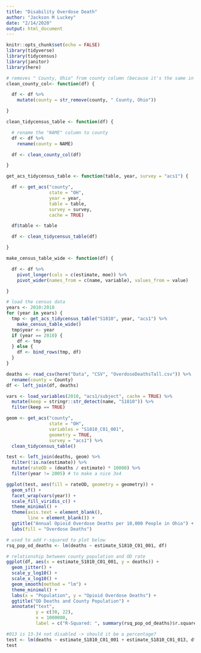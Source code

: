 ```yaml
---
title: "Disability Overdose Death"
author: "Jackson M Luckey"
date: "2/14/2020"
output: html_document
---
```


```r
knitr::opts_chunk$set(echo = FALSE)
library(tidyverse)
library(tidycensus)
library(janitor)
library(here)
```

```r
# removes " County, Ohio" from county column (because it's the same in all cases)
clean_county_col<- function(df) {

  df <- df %>%
    mutate(county = str_remove(county, " County, Ohio"))

}

clean_tidycensus_table <- function(df) {

  # rename the "NAME" column to county
  df <- df %>%
    rename(county = NAME)

  df <- clean_county_col(df)

}

get_acs_tidycensus_table <- function(table, year, survey = "acs1") {

  df <- get_acs("county",
                state = "OH",
                year = year,
                table = table,
                survey = survey,
                cache = TRUE)

  df$table <- table

  df <- clean_tidycensus_table(df)

}

make_census_table_wide <- function(df) {

  df <- df %>%
    pivot_longer(cols = c(estimate, moe)) %>%
    pivot_wider(names_from = c(name, variable), values_from = value)

}
```

```r
# load the census data
years <- 2010:2018
for (year in years) {
  tmp <- get_acs_tidycensus_table("S1810", year, "acs1") %>%
    make_census_table_wide()
  tmp$year <- year
  if (year == 2010) {
    df <- tmp
  } else {
    df <- bind_rows(tmp, df)
  }
}
```

```r
deaths <- read_csv(here("Data", "CSV", "OverdoseDeathsTall.csv")) %>%
  rename(county = County)
df <- left_join(df, deaths)
```

```r
vars <- load_variables(2010, "acs1/subject", cache = TRUE) %>%
  mutate(keep = stringr::str_detect(name, "S1810")) %>%
  filter(keep == TRUE)
```

```r
geom <- get_acs("county",
                state = "OH",
                variables = "S1810_C01_001",
                geometry = TRUE,
                survey = "acs1") %>%
  clean_tidycensus_table()
```

```r
test <- left_join(deaths, geom) %>%
  filter(!is.na(estimate)) %>%
  mutate(rateOD = (deaths / estimate) * 10000) %>%
  filter(year != 2005) # to make a nice 3x4

ggplot(test, aes(fill = rateOD, geometry = geometry)) +
  geom_sf() +
  facet_wrap(vars(year)) +
  scale_fill_viridis_c() +
  theme_minimal() +
  theme(axis.text = element_blank(),
        line = element_blank()) +
  ggtitle("Annual Opioid Overdose Deaths per 10,000 People in Ohio") +
  labs(fill = "Overdose Deaths")
```

```r
# used to add r-squared to plot below
rsq_pop_od_deaths <- lm(deaths ~ estimate_S1810_C01_001, df)

# relationship between county population and OD rate
ggplot(df, aes(x = estimate_S1810_C01_001, y = deaths)) +
  geom_jitter() +
  scale_y_log10() +
  scale_x_log10() +
  geom_smooth(method = "lm") +
  theme_minimal() +
  labs(x = "Population", y = "Opioid Overdose Deaths") +
  ggtitle("OD Deaths and County Population") +
  annotate("text",
           y = c(30, 22),
           x = 1000000,
           label = c("R-Squared: ", summary(rsq_pop_od_deaths)$r.squared)) # I had to idea a period was a valid character for a variable name
```

```r
#013 is 13-34 not disabled -> should it be a percentage?
test <- lm(deaths ~ estimate_S1810_C01_001 + estimate_S1810_C01_013, df)
test
```